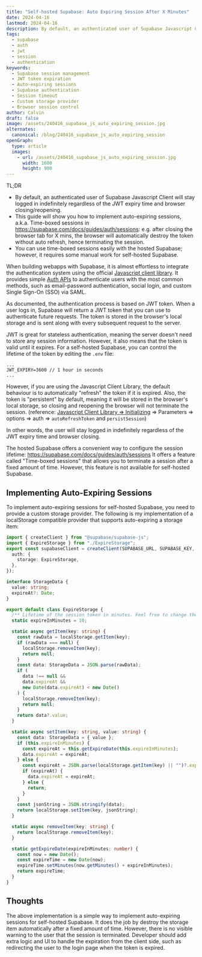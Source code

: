 ```yaml
---
title: "Self-hosted Supabase: Auto Expiring Session After X Minutes"
date: 2024-04-16
lastmod: 2024-04-16
description: By default, an authenticated user of Supabase Javascript Client will stay logged in indefinitely regardless of the JWT expiry time and browser closing/reopening. This guide will show you how to implement auto-expiring sessions that self destroy after X minutes.
tags:
  - supabase
  - auth
  - jwt
  - session
  - authentication
keywords:
  - Supabase session management
  - JWT token expiration
  - Auto-expiring sessions
  - Supabase authentication
  - Session timeout
  - Custom storage provider
  - Browser session control
author: Calvin
draft: false
image: /assets/240416_supabase_js_auto_expiring_session.jpg
alternates:
  canonical: /blog/240416_supabase_js_auto_expiring_session
openGraph:
  type: article
  images:
    - url: /assets/240416_supabase_js_auto_expiring_session.jpg
      width: 1600
      height: 900
---
```



<Callout type="info">
TL;DR

- By default, an authenticated user of Supabase Javascript Client will stay logged in indefinitely regardless of the JWT expiry time and browser closing/reopening.
- This guide will show you how to implement auto-expiring sessions, a.k.a. Time-boxed sessions in https://supabase.com/docs/guides/auth/sessions: e.g. after closing the browser tab for X mins, the browser will automatically destroy the token without auto refresh, hence terminating the session.
- You can use time-boxed sessions easily with the hosted Supabase; however, it requires some manual work for self-hosted Supabase.

</Callout>

When building webapps with Supabase, it is almost effortless to integrate the authentication system using the official [Javascript client library](https://supabase.com/docs/reference/javascript/installing). It provides simple [Auth APIs](https://supabase.com/docs/reference/javascript/auth-api) to authenticate users with the most common methods, such as email-password authentication, social login, and custom Single Sign-On (SSO) via SAML.

As documented, the authentication process is based on JWT token. When a user logs in, Supabase will return a JWT token that you can use to authenticate future requests. The token is stored in the browser's local storage and is sent along with every subsequent request to the server.

JWT is great for stateless authentication, meaning the server doesn't need to store any session information. However, it also means that the token is valid until it expires. For a self-hosted Supabase, you can control the lifetime of the token by editing the `.env` file:

```env filename=".env"
...
JWT_EXPIRY=3600 // 1 hour in seconds
...
```

However, if you are using the Javascript Client Library, the default behaviour is to automatically "refresh" the token if it is expired. Also, the token is "persistent" by default, meaning it will be stored in the browser's local storage, so closing and reopening the browser will not terminate the session. (reference: [Javascript Client Library => Initializing](https://supabase.com/docs/reference/javascript/initializing) => Parameters => options => auth => `autoRefreshToken` and `persistSession`)

In other words, the user will stay logged in indefinitely regardless of the JWT expiry time and browser closing.

The hosted Supabase offers a convenient way to configure the session lifetime: https://supabase.com/docs/guides/auth/sessions It offers a feature called "Time-boxed sessions" that allows you to terminate a session after a fixed amount of time. However, this feature is not available for self-hosted Supabase.

## Implementing Auto-Expiring Sessions

To implement auto-expiring sessions for self-hosted Supabase, you need to provide a custom storage provider. The following is my implementation of a localStorage compatible provider that supports auto-expiring a storage item:

```typescript filename="supabaseClient.ts"
import { createClient } from "@supabase/supabase-js";
import { ExpireStorage } from "./ExpireStorage";
export const supabaseClient = createClient(SUPABASE_URL, SUPABASE_KEY, {
  auth: {
    storage: ExpireStorage,
  },
});
```

```typescript filename="ExpireStorage.ts"
interface StorageData {
  value: string;
  expireAt?: Date;
}

export default class ExpireStorage {
  /** Lifetime of the session token in minutes. Feel free to change the value. */
  static expireInMinutes = 10;

  static async getItem(key: string) {
    const rawData = localStorage.getItem(key);
    if (rawData === null) {
      localStorage.removeItem(key);
      return null;
    }
    const data: StorageData = JSON.parse(rawData);
    if (
      data !== null &&
      data.expireAt &&
      new Date(data.expireAt) < new Date()
    ) {
      localStorage.removeItem(key);
      return null;
    }
    return data?.value;
  }

  static async setItem(key: string, value: string) {
    const data: StorageData = { value };
    if (this.expireInMinutes) {
      const expireAt = this.getExpireDate(this.expireInMinutes);
      data.expireAt = expireAt;
    } else {
      const expireAt = JSON.parse(localStorage.getItem(key) || "")?.expireAt;
      if (expireAt) {
        data.expireAt = expireAt;
      } else {
        return;
      }
    }
    const jsonString = JSON.stringify(data);
    return localStorage.setItem(key, jsonString);
  }

  static async removeItem(key: string) {
    return localStorage.removeItem(key);
  }

  static getExpireDate(expireInMinutes: number) {
    const now = new Date();
    const expireTime = new Date(now);
    expireTime.setMinutes(now.getMinutes() + expireInMinutes);
    return expireTime;
  }
}
```

## Thoughts

The above implementation is a simple way to implement auto-expiring sessions for self-hosted Supabase. It does the job by destroy the storage item automatically after a fixed amount of time. However, there is no visible warning to the user that the session is terminated. Developer should add extra logic and UI to handle the expiration from the client side, such as redirecting the user to the login page when the token is expired.
